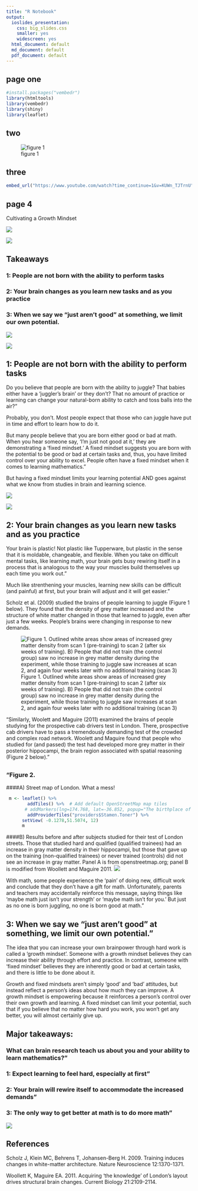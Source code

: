 ```yaml
---
title: "R Notebook"
output:
  ioslides_presentation:
    css: big_slides.css
    smaller: yes
    widescreen: yes
  html_document: default
  md_document: default
  pdf_document: default
---
```



## page one
```r
#install.packages("vembedr")
library(htmltools)
library(vembedr)
library(shiny)
library(leaflet)
```

## two
![figure 1](BIOMAAPstudentintro1.2with18times5.png)

## three
```r
embed_url("https://www.youtube.com/watch?time_continue=1&v=KUWn_TJTrnU")

```


## page 4

Cultivating a Growth Mindset

![](line.png)

 ![](placeholder.png)
              
             
## Takeaways {.build}

### 1:	People are not born with the ability to perform tasks
### 2:	Your brain changes as you learn new tasks and as you practice
### 3: When we say we “just aren’t good” at something, we limit our own potential.

![](line.png)

![](placeholder.png)
         
      
## 1:	People are not born with the ability to perform tasks

  Do you believe that people are born with the ability to juggle? 
That babies either have a 'juggler's brain' or they don't? That no amount of 
practice or learning can change your natural-born ability to catch and toss 
balls into the air?"

  Probably, you don't. Most people expect that those who can juggle have put in time and effort to learn how to do it.
                      
But many people believe that you are born either good or bad at math. When 
you hear someone say, ‘I’m just not good at it,’ they are demonstrating a 
‘fixed mindset.’ A fixed mindset suggests you are born with the potential to 
be good or bad at certain tasks and, thus, you have limited control over your 
ability to excel. People often have a fixed mindset when it comes to learning mathematics."
            
But having a fixed mindset limits your learning potential AND goes against what we know from studies in brain and learning science.
            
![](line.png)

 ![](placeholder.png)
              
## 2:	Your brain changes as you learn new tasks and as you practice
                     
              
Your brain is plastic! Not plastic like Tupperware, but plastic in the sense that it is moldable, changeable, and flexible. When you take on difficult mental tasks, like learning math, your brain gets busy rewiring itself in a process that is analogous to the way your muscles build themselves up each time you work out."
             
  Much like strenthening your muscles, learning new skills can be difficult (and painful) at first, but your brain will adjust and it will get easier."
              
  Scholz et al. (2009) studied the brains of people learning to juggle (Figure 1 below). They found that the density of grey matter increased and the structure of white matter changed in those that learned to juggle, even after just a few weeks. People's brains were changing in response to new demands.

![Figure 1. Outlined white areas show areas of increased grey matter density
from scan 1 (pre-training) to scan 2 (after six weeks of training).  B) People
that did not train (the control group) saw no increase in grey matter density
during the experiment, while those training to juggle saw increases at scan 2,
and again four weeks later with no additional training (scan 3)](Scholz_et_al.png)

"Similarly, Woolett and Maguire (2011) examined the brains of people studying for the prospective cab drivers test in London. There, prospective cab drivers have to pass a tremendously demanding test of the crowded and complex road network. Woolett and Maguire found that people who studied for (and passed) the test had developed more grey matter in their posterior hippocampi, the brain region associated with spatial reasoning (Figure 2 below)."
               
##
### "Figure 2. 
####A) Street map of London. What a mess!  
```r
 m <- leaflet() %>%
        addTiles() %>%  # Add default OpenStreetMap map tiles
       # addMarkers(lng=174.768, lat=-36.852, popup="The birthplace of R") %>%
        addProviderTiles("providers$Stamen.Toner") %>%
      setView( -0.1278,51.5074, 12)
      m 
```

####B) Results before and after subjects studied for their test of London streets. Those that studied hard and qualified (qualified trainees) had an increase in gray matter density in their hippocampi, but those that gave up on the training (non-qualified trainees) or never trained (controls) did not see an increase in gray matter. Panel A is from openstreetmap.org; panel B is modified from Woollett and Maguire 2011.
![](Woolett_Maguire_revised.png)

With math, some people experience the ‘pain’ of doing new, difficult work and conclude that they don't have a gift for math. Unfortunately, parents and teachers may accidentally reinforce this message, saying things like ‘maybe math just isn’t your strength’ or ‘maybe math isn’t for you.’ But just as no one is born juggling, no one is born good at math."
              
           
## 3: When we say we “just aren’t good” at something, we limit our own potential."

The idea that you can increase your own brainpower through hard work is called a ‘growth mindset’. Someone with a growth mindset believes they can increase their ability through effort and practice. In contrast, someone with ‘fixed mindset’ believes they are inherently good or bad at certain tasks, and there is little to be done about it.
       
  Growth and fixed mindsets aren't simply ‘good’ and ‘bad’ attitudes, but instead reflect a person's ideas about how much they can improve.  A growth mindset is empowering because it reinforces a person's control over their own growth and learning. A fixed mindset can limit your potential, such that if you believe that no matter how hard you work, you won't get any better, you will almost certainly give up.
             
            
## Major takeaways:
              
              
### What can brain research teach us about you and your ability to learn mathematics?"
                      
### 1:	Expect learning to feel hard, especially at first"
                      
### 2:	Your brain will rewire itself to accommodate the increased demands"
                      
### 3: The only way to get better at math is to do more math"
                      

![]("line.png")

              
## References
Scholz J, Klein MC, Behrens T, Johansen-Berg H. 2009. Training 
                induces changes in white-matter architecture. Nature Neuroscience 
                12:1370-1371.
              
Woollett K, Maguire EA. 2011. Acquiring ‘the knowledge’ of London's 
                layout drives structural brain changes. Current Biology 21:2109-2114.
             